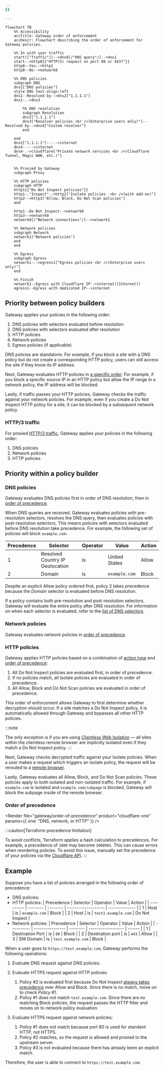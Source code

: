 ```yaml
---
{}

---
```



```mermaid
flowchart TB
    %% Accessibility
    accTitle: Gateway order of enforcement
    accDescr: Flowchart describing the order of enforcement for Gateway policies.

    %% In with user traffic
    start(["Traffic"])-->dns0[/"DNS query"/]-->dns1
    start-->http0{{"HTTP(S) request on port 80 or 443?"}}
    http0--Yes-->http1
    http0--No-->network0

    %% DNS policies
    subgraph DNS
    dns1["DNS policies"]
    style DNS text-align:left
    dns1--Resolved by-->dns2["1.1.1.1"]
    dns1-.->dns3

        %% DNS resolution
        subgraph Resolution
        dns2["1.1.1.1"]
        dns3["Resolver policies <br />(Enterprise users only)"]--Resolved by-->dns4["Custom resolver"]
        end

    end
    dns2["1.1.1.1"]----->internet
    dns4----->internet
    dns4-.->cloudflare["Private network services <br />(Cloudflare Tunnel, Magic WAN, etc.)"]


    %% Proxied by Gateway
    subgraph Proxy

    %% HTTP policies
    subgraph HTTP
    http1{{"Do Not Inspect policies"}}
    http1-."Inspect".->http2["Isolate policies  <br />(with add-on)"]
    http2-->http3["Allow, Block, Do Not Scan policies"]
    end

    http1--Do Not Inspect-->network0
    http3-->network0
    network0[/"Network connections"/]-->network1

    %% Network policies
    subgraph Network
    network1["Network policies"]
    end
    end

    %% Egress
    subgraph Egress
    network1-.->egress1["Egress policies <br />(Enterprise users only)"]
    end

    %% Finish
    network1--Egress with Cloudflare IP-->internet([Internet])
    egress1--Egress with dedicated IP-->internet
```

## Priority between policy builders

Gateway applies your policies in the following order:

1. DNS policies with selectors evaluated before resolution
2. DNS policies with selectors evaluated after resolution
3. HTTP policies
4. Network policies
5. Egress policies (if applicable)

DNS policies are standalone. For example, if you block a site with a DNS policy but do not create a corresponding HTTP policy, users can still access the site if they know its IP address.

Next, Gateway evaluates HTTP policies in [a specific order](#http-policies). For example, if you block a specific source IP in an HTTP policy but allow the IP range in a network policy, the IP address will be blocked.

Lastly, if traffic passes your HTTP policies, Gateway checks the traffic against your network policies. For example, even if you create a Do Not Inspect HTTP policy for a site, it can be blocked by a subsequent network policy.

### HTTP/3 traffic

For proxied [HTTP/3 traffic](/cloudflare-one/policies/gateway/http-policies/http3/), Gateway applies your policies in the following order:

1. DNS policies
2. Network policies
3. HTTP policies

## Priority within a policy builder

### DNS policies

Gateway evaluates DNS policies first in order of DNS resolution, then in [order of precedence](#order-of-precedence).

When DNS queries are received, Gateway evaluates policies with pre-resolution selectors, resolves the DNS query, then evaluates policies with post-resolution selectors. This means policies with selectors evaluated before DNS resolution take precedence. For example, the following set of policies will block `example.com`:

| Precedence | Selector                        | Operator | Value         | Action |
| ---------- | ------------------------------- | -------- | ------------- | ------ |
| 1          | Resolved Country IP Geolocation | is       | United States | Allow  |
| 2          | Domain                          | is       | `example.com` | Block  |

Despite an explicit Allow policy ordered first, policy 2 takes precedence because the *Domain* selector is evaluated before DNS resolution.

If a policy contains both pre-resolution and post-resolution selectors, Gateway will evaluate the entire policy after DNS resolution. For information on when each selector is evaluated, refer to the [list of DNS selectors](/cloudflare-one/policies/gateway/dns-policies/#selectors).

### Network policies

Gateway evaluates network policies in [order of precedence](#order-of-precedence).

### HTTP policies

Gateway applies HTTP policies based on a combination of [action type](/cloudflare-one/policies/gateway/http-policies/#actions) and [order of precedence](#order-of-precedence):

1. All Do Not Inspect policies are evaluated first, in order of precedence.
2. If no policies match, all Isolate policies are evaluated in order of precedence.
3. All Allow, Block and Do Not Scan policies are evaluated in order of precedence.

This order of enforcement allows Gateway to first determine whether decryption should occur. If a site matches a Do Not Inspect policy, it is automatically allowed through Gateway and bypasses all other HTTP policies.

:::note

The only exception is if you are using [Clientless Web Isolation](/cloudflare-one/policies/browser-isolation/setup/clientless-browser-isolation/) — all sites within the clientless remote browser are implicitly isolated even if they match a Do Not Inspect policy. 
:::

Next, Gateway checks decrypted traffic against your Isolate policies. When a user makes a request which triggers an Isolate policy, the request will be rerouted to a [remote browser](/cloudflare-one/policies/browser-isolation/).

Lastly, Gateway evaluates all Allow, Block, and Do Not Scan policies. These policies apply to both isolated and non-isolated traffic. For example, if `example.com` is isolated and `example.com/subpage` is blocked, Gateway will block the subpage inside of the remote browser.

### Order of precedence

<Render file="gateway/order-of-precedence" product="cloudflare-one" params={{ one: "DNS, network, or HTTP" }} />

:::caution[Terraform precedence limitation]

To avoid conflicts, Terraform applies a hash calculation to precedences. For example, a precedence of `1000` may become `1000901`. This can cause errors when reordering policies. To avoid this issue, manually set the precedence of your policies via the [Cloudflare API](/api/resources/zero_trust/subresources/gateway/subresources/rules/methods/update/). 
:::

## Example

Suppose you have a list of policies arranged in the following order of precedence:

* DNS policies: <Render file="gateway/order-of-precedence-dns" product="cloudflare-one" />
* HTTP policies:
  | Precedence | Selector | Operator | Value               | Action         |
  | ---------- | -------- | -------- | ------------------- | -------------- |
  | 1          | Host     | is       | `example.com`       | Block          |
  | 2          | Host     | is       | `test2.example.com` | Do Not Inspect |
* Network policies:
  | Precedence | Selector         | Operator | Value              | Action |
  | ---------- | ---------------- | -------- | ------------------ | ------ |
  | 1          | Destination Port | is       | `80`               | Block  |
  | 2          | Destination port | is       | `443`              | Allow  |
  | 3          | SNI Domain       | is       | `test.example.com` | Block  |

When a user goes to `https://test.example.com`, Gateway performs the following operations:

1. Evaluate DNS request against DNS policies: <Render file="gateway/order-of-precedence-dns-order" product="cloudflare-one" />

2. Evaluate HTTPS request against HTTP policies:

   1. Policy #2 is evaluated first because Do Not Inspect [always takes precedence](#http-policies) over Allow and Block. Since there is no match, move on to check Policy #1.
   2. Policy #1 does not match `test.example.com`. Since there are no matching Block policies, the request passes the HTTP filter and moves on to network policy evaluation.

3. Evaluate HTTPS request against network policies:

   1. Policy #1 does not match because port 80 is used for standard HTTP, not HTTPS.
   2. Policy #2 matches, so the request is allowed and proxied to the upstream server.
   3. Policy #3 is not evaluated because there has already been an explicit match.

Therefore, the user is able to connect to `https://test.example.com`.
